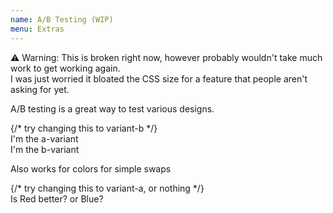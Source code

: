 ```yaml
---
name: A/B Testing (WIP)
menu: Extras
---
```



<div className="bg-mystic text-red py-3 px-4 rounded my-5 text-center">
  ⚠️ Warning: This is broken right now, however probably wouldn't take much work
  to get working again.
  <br />I was just worried it bloated the CSS size for a feature that people aren't
  asking for yet.
</div>

A/B testing is a great way to test various designs.

<Playground>
  {/* try changing this to variant-b */}
  <div className="variant-a">
    <div className="b:hidden bg-red p-3">I'm the a-variant</div>
    <div className="a:hidden bg-blue p-3">I'm the b-variant</div>
  </div>
</Playground>

Also works for colors for simple swaps

<Playground>
  {/* try changing this to variant-a, or nothing */}
  <div className="variant-b">
    <div className="b:bg-blue bg-red p-3">Is Red better? or Blue?</div>
  </div>
</Playground>
